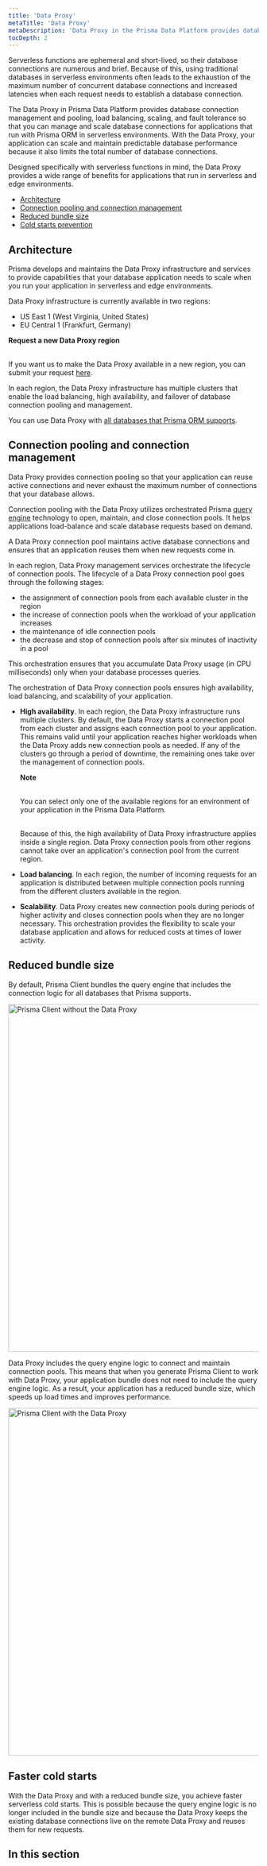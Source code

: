 ```yaml
---
title: 'Data Proxy'
metaTitle: 'Data Proxy'
metaDescription: 'Data Proxy in the Prisma Data Platform provides database connection management and pooling, load balancing, scaling, and fault tolerance features so that you can manage and scale database connections for applications that use Prisma ORM. With Data Proxy, your application can scale and maintain predictable database performance because it also limits the total number of database connections.'
tocDepth: 2
---
```


<TopBlock>

Serverless functions are ephemeral and short-lived, so their database connections are numerous and brief. Because of this, using traditional databases in serverless environments often leads to the exhaustion of the maximum number of concurrent database connections and increased latencies when each request needs to establish a database connection.

The Data Proxy in Prisma Data Platform provides database connection management and pooling, load balancing, scaling, and fault tolerance so that you can manage and scale database connections for applications that run with Prisma ORM in serverless environments. With the Data Proxy, your application can scale and maintain predictable database performance because it also limits the total number of database connections.

Designed specifically with serverless functions in mind, the Data Proxy provides a wide range of benefits for applications that run in serverless and edge environments.

* [Architecture](/data-platform/data-proxy#architecture)
* [Connection pooling and connection management](/data-platform/data-proxy#connection-pooling-and-connection-management)
* [Reduced bundle size](/data-platform/data-proxy#reduced-bundle-size)
* [Cold starts prevention](/data-platform/data-proxy#cold-starts-prevention)

</TopBlock>

## Architecture

Prisma develops and maintains the Data Proxy infrastructure and services to provide capabilities that your database application needs to scale when you run your application in serverless and edge environments.

Data Proxy infrastructure is currently available in two regions:

* US East 1 (West Virginia, United States)
* EU Central 1 (Frankfurt, Germany)

<Admonition>

**Request a new Data Proxy region**<br /><br />

If you want us to make the Data Proxy available in a new region, you can submit your request [here](
https://prisma103696.typeform.com/to/Y03RBE5c).

</Admonition>

In each region, the Data Proxy infrastructure has multiple clusters that enable the load balancing, high availability, and failover of database connection pooling and management.

You can use Data Proxy with [all databases that Prisma ORM supports](/reference/database-reference/supported-databases).

## Connection pooling and connection management

Data Proxy provides connection pooling so that your application can reuse active connections and never exhaust the maximum number of connections that your database allows.

Connection pooling with the Data Proxy utilizes orchestrated Prisma [query engine](/concepts/components/prisma-engines/query-engine) technology to open, maintain, and close connection pools. It helps applications load-balance and scale database requests based on demand.

A Data Proxy connection pool maintains active database connections and ensures that an application reuses them when new requests come in.

In each region, Data Proxy management services orchestrate the lifecycle of connection pools. The lifecycle of a Data Proxy connection pool goes through the following stages:

* the assignment of connection pools from each available cluster in the region
* the increase of connection pools when the workload of your application increases
* the maintenance of idle connection pools
* the decrease and stop of connection pools after six minutes of inactivity in a pool

This orchestration ensures that you accumulate Data Proxy usage (in CPU milliseconds) only when your database processes queries.

The orchestration of Data Proxy connection pools ensures high availability, load balancing, and scalability of your application.

* **High availability**. In each region, the Data Proxy infrastructure runs multiple clusters. By default, the Data Proxy starts a connection pool from each cluster and assigns each connection pool to your application. This remains valid until your application reaches higher workloads when the Data Proxy adds new connection pools as needed. If any of the clusters go through a period of downtime, the remaining ones take over the management of connection pools.
    <Admonition>

    **Note**<br /><br />

    You can select only one of the available regions for an environment of your application in the Prisma Data Platform.<br /><br />

    Because of this, the high availability of Data Proxy infrastructure applies inside a single region. Data Proxy connection pools from other regions cannot take over an application's connection pool from the current region.

    </Admonition>
* **Load balancing**. In each region, the number of incoming requests for an application is distributed between multiple connection pools running from the different clusters available in the region.
* **Scalability**. Data Proxy creates new connection pools during periods of higher activity and closes connection pools when they are no longer necessary. This orchestration provides the flexibility to scale your database application and allows for reduced costs at times of lower activity.

## Reduced bundle size

By default, Prisma Client bundles the query engine that includes the connection logic for all databases that Prisma supports. 

<img
    src="https://website-v9.vercel.app/data-platform/without-data-proxy.svg"
    alt="Prisma Client without the Data Proxy"
    width="700px"
/>

Data Proxy includes the query engine logic to connect and maintain connection pools. This means that when you generate Prisma Client to work with Data Proxy, your application bundle does not need to include the query engine logic. As a result, your application has a reduced bundle size, which speeds up load times and improves performance.

<img
    src="https://website-v9.vercel.app/data-platform/with-data-proxy.svg"
    alt="Prisma Client with the Data Proxy"
    width="700px"
/>

## Faster cold starts

With the Data Proxy and with a reduced bundle size, you achieve faster serverless cold starts. This is possible because the query engine logic is no longer included in the bundle size and because the Data Proxy keeps the existing database connections live on the remote Data Proxy and reuses them for new requests.

## In this section

<Subsections />